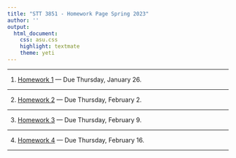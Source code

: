```yaml
---
title: "STT 3851 - Homework Page Spring 2023"
author: ''
output:
  html_document:
    css: asu.css
    highlight: textmate
    theme: yeti
---
```


***

1) [Homework 1](..\Homework\HW1chapter1F2022.pdf) --- Due Thursday, January 26.

***


2) [Homework 2](..\Homework\HW2chapter2F2022.pdf) --- Due Thursday, February 2. 

***

3) [Homework 3](..\Homework\HW3chapter2F2022.pdf) --- Due Thursday, February 9. 


***

4) [Homework 4](..\Homework\HW4chapter2F2022.pdf) --- Due Thursday, February 16. 

***


<!--

5) [Homework 5](..\Homework\HW5chapter3F2022.pdf) --- Due Thursday,  February 23. 

***

6) [Homework 6](..\Homework\HW6chapter3F2022.pdf) --- Due Thursday, March 2. 

***

7) [Homework 7](..\Homework\HW7chapter3F2022.pdf) --- Due Thursday, March 9. 

***

8) [Homework 8](..\Homework\HW8chapter3F2022.pdf) --- Due Thursday, March 23. 

***

9) [Homework 9](..\Homework\HW9chapter5F2022.pdf) --- Due Thursday, April 6. 

***

10) [Homework 10](..\Homework\HW10chapter6F2022.pdf) --- Due Thursday, April 13. 

***

-->